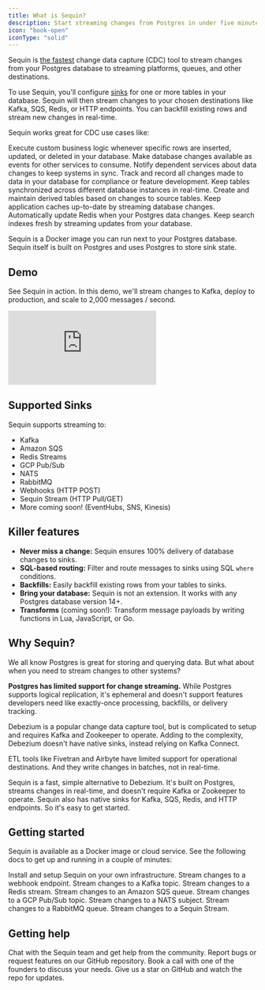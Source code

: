 ```yaml
---
title: What is Sequin?
description: Start streaming changes from Postgres in under five minutes
icon: "book-open"
iconType: "solid"
---
```


Sequin is [the fastest](/performance) change data capture (CDC) tool to stream changes from your Postgres database to streaming platforms, queues, and other destinations.

To use Sequin, you'll configure [sinks](/reference/sinks/overview) for one or more tables in your database. Sequin will then stream changes to your chosen destinations like Kafka, SQS, Redis, or HTTP endpoints. You can backfill existing rows and stream new changes in real-time.

Sequin works great for CDC use cases like:

<CardGroup cols={3}>
  <Card title="Trigger Workflows" icon="bolt" href="/how-to/trigger-automated-workflows" >
    Execute custom business logic whenever specific rows are inserted, updated, or deleted in your database.
  </Card>
  <Card title="Stream Events" icon="arrow-right">
    Make database changes available as events for other services to consume.
  </Card>
  <Card title="Keep Services in Sync" icon="arrows-rotate">
    Notify dependent services about data changes to keep systems in sync.
  </Card>
  <Card title="Audit Logging" icon="clipboard-list" href="/how-to/create-audit-logs">
    Track and record all changes made to data in your database for compliance or feature development.
  </Card>
  <Card title="Database Sync" icon="database">
    Keep tables synchronized across different database instances in real-time.
  </Card>
  <Card title="Derived Tables" icon="table">
    Create and maintain derived tables based on changes to source tables.
  </Card>
  <Card title="Cache Management" icon="memory" href="/how-to/maintain-caches">
    Keep application caches up-to-date by streaming database changes.
  </Card>
  <Card title="Redis Integration" icon="server" href="/how-to/stream-postgres-to-redis">
    Automatically update Redis when your Postgres data changes.
  </Card>
  <Card title="Search Indexing" icon="magnifying-glass">
    Keep search indexes fresh by streaming updates from your database.
  </Card>
</CardGroup>

Sequin is a Docker image you can run next to your Postgres database. Sequin itself is built on Postgres and uses Postgres to store sink state.

## Demo

See Sequin in action. In this demo, we'll stream changes to Kafka, deploy to production, and scale to 2,000 messages / second.

<div className="wistia_responsive_padding" style={{ padding: '56.88% 0 0 0', position: 'relative', marginBottom: '100px' }}>
  <div className="wistia_responsive_wrapper" style={{ height: '100%', left: 0, position: 'absolute', top: 0, width: '100%', }}>
    <iframe
      src="https://fast.wistia.net/embed/iframe/hslcc4gnmv?seo=true&videoFoam=true"
      title="Overview of Postgres streaming with Sequin Video"
      allow="autoplay; fullscreen"
      allowTransparency={true}
      frameBorder="0"
      scrolling="no"
      className="wistia_embed"
      name="wistia_embed"
      msAllowFullScreen
      style={{ width: '100%', height: '100%' }}
    >
    </iframe>
  </div>
</div>
<script src="https://fast.wistia.net/assets/external/E-v1.js" async></script>

## Supported Sinks

Sequin supports streaming to:

- Kafka
- Amazon SQS
- Redis Streams
- GCP Pub/Sub
- NATS
- RabbitMQ
- Webhooks (HTTP POST)
- Sequin Stream (HTTP Pull/GET)
- More coming soon! (EventHubs, SNS, Kinesis)

## Killer features

- **Never miss a change:** Sequin ensures 100% delivery of database changes to sinks.
- **SQL-based routing:** Filter and route messages to sinks using SQL `where` conditions.
- **Backfills:** Easily backfill existing rows from your tables to sinks.
- **Bring your database:** Sequin is not an extension. It works with any Postgres database version 14+.
- **Transforms** (coming soon!): Transform message payloads by writing functions in Lua, JavaScript, or Go.

## Why Sequin?

We all know Postgres is great for storing and querying data. But what about when you need to stream changes to other systems?

**Postgres has limited support for change streaming.** While Postgres supports logical replication, it's ephemeral and doesn't support features developers need like exactly-once processing, backfills, or delivery tracking.

Debezium is a popular change data capture tool, but is complicated to setup and requires Kafka and Zookeeper to operate. Adding to the complexity, Debezium doesn't have native sinks, instead relying on Kafka Connect.

ETL tools like Fivetran and Airbyte have limited support for operational destinations. And they write changes in batches, not in real-time.

Sequin is a fast, simple alternative to Debezium. It's built on Postgres, streams changes in real-time, and doesn't require Kafka or Zookeeper to operate. Sequin also has native sinks for Kafka, SQS, Redis, and HTTP endpoints. So it's easy to get started.

## Getting started

Sequin is available as a Docker image or cloud service. See the following docs to get up and running in a couple of minutes:

<Card title="Run Sequin" icon="docker" href="/running-sequin" horizontal>
    Install and setup Sequin on your own infrastructure.
</Card>

<CardGroup cols={2}>

  <Card title="Webhooks Quickstart" icon="webhook" href="/quickstart/webhooks" horizontal>
    Stream changes to a webhook endpoint.
  </Card>

  <Card title="Kafka Quickstart" icon="code-branch" href="/quickstart/kafka" horizontal>
    Stream changes to a Kafka topic.
  </Card>

  <Card title="Redis Quickstart" icon="layer-group" href="/quickstart/redis" horizontal>
    Stream changes to a Redis stream.
  </Card>

  <Card title="SQS Quickstart" icon="aws" href="/quickstart/sqs" horizontal>
    Stream changes to an Amazon SQS queue.
  </Card>

  <Card title="GCP Pub/Sub Quickstart" icon="google" href="/quickstart/gcp-pubsub" horizontal>
    Stream changes to a GCP Pub/Sub topic.
  </Card>

  <Card title="NATS Quickstart" icon="message" href="/quickstart/nats" horizontal>
    Stream changes to a NATS subject.
  </Card>

  <Card title="RabbitMQ Quickstart" icon="rabbit" href="/quickstart/rabbitmq" horizontal>
    Stream changes to a RabbitMQ queue.
  </Card>

  <Card title="Sequin Stream Quickstart" icon="wifi" href="/quickstart/sequin-stream" horizontal>
    Stream changes to a Sequin Stream.
  </Card>
</CardGroup>

## Getting help
<CardGroup>
  <Card title="Join our Discord" icon="discord" href="https://discord.gg/BV8wFXvNtY">
    Chat with the Sequin team and get help from the community.
  </Card>
  <Card title="Open an issue" icon="github" href="https://github.com/sequinstream/sequin">
    Report bugs or request features on our GitHub repository.
  </Card>
  <Card title="Schedule a call" icon="phone" href="https://calendly.com/sequin_io/vip-meeting">
    Book a call with one of the founders to discuss your needs.
  </Card>
  <Card title="Stay updated" icon="star" href="https://sequinstream.com/alpha">
    Give us a star on GitHub and watch the repo for updates.
  </Card>
</CardGroup>
